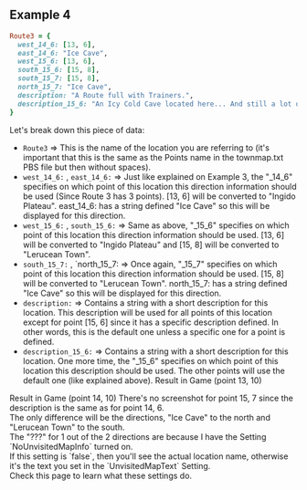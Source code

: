 ## Example 4

```ruby
Route3 = {
  west_14_6: [13, 6],
  east_14_6: "Ice Cave",
  west_15_6: [13, 6],
  south_15_6: [15, 8],
  south_15_7: [15, 8],
  north_15_7: "Ice Cave",
  description: "A Route full with Trainers.",
  description_15_6: "An Icy Cold Cave located here... And still a lot of Trainers!" 
}
```
Let's break down this piece of data:
<br/>
- `Route3` => This is the name of the location you are referring to (it's important that this is the same as the Points name in the townmap.txt PBS file but then without spaces).
- `west_14_6:` , `east_14_6:` =>  Just like explained on Example 3, the "_14_6" specifies on which point of this location this direction information should be used (Since Route 3 has 3 points). [13, 6] will be converted to "Ingido Plateau". east_14_6: has a string defined "Ice Cave" so this will be displayed for this direction.
- `west_15_6:` , `south_15_6:` => Same as above, "_15_6" specifies on which point of this location this direction information should be used. [13, 6] will be converted to "Ingido Plateau" and [15, 8] will be converted to "Lerucean Town".
- `south_15_7:` , `north_15_7: => Once again, "_15_7" specifies on which point of this location this direction information should be used. [15, 8] will be converted to "Lerucean Town". north_15_7: has a string defined "Ice Cave" so this will be displayed for this direction.
- `description:` => Contains a string with a short description for this location. This description will be used for all points of this location except for point [15, 6] since it has a specific description defined. In other words, this is the default one unless a specific one for a point is defined.
- `description_15_6:` => Contains a string with a short description for this location. One more time, the "_15_6" specifies on which point of this location this description should be used. The other points will use the default one (like explained above).
Result in Game (point 13, 10)
<ImageWithCaption src="/images/documentation/region-map/Location Preview 5.png" caption="Example 4" align="left" size="medium"/>
Result in Game (point 14, 10)
<ImageWithCaption src="/images/documentation/region-map/Location Preview 6.png" caption="Example 4" align="left" size="medium"/>
There's no screenshot for point 15, 7 since the description is the same as for point 14, 6. 
<br/>The only difference will be the directions, "Ice Cave" to the north and "Lerucean Town" to the south.
<br/>
The "???" for 1 out of the 2 directions are because I have the Setting `NoUnvisitedMapInfo` turned on. 
<br/>If this setting is `false`, then you'll see the actual location name, otherwise it's the text you set in the `UnvisitedMapText` Setting. 
<br/>Check this page to learn what these settings do.
<br/>